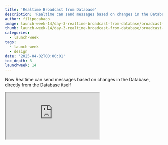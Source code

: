 ```yaml
---
title: 'Realtime Broadcast from Database'
description: 'Realtime can send messages based on changes in the Database, directly from the Database itself'
author: filipecabaco
image: launch-week-14/day-3-realtime-broadcast-from-database/broadcast-database-og.png
thumb: launch-week-14/day-3-realtime-broadcast-from-database/broadcast-database-og-thumb.png
categories:
  - launch-week
tags:
  - launch-week
  - design
date: '2025-04-02T00:00:01'
toc_depth: 3
launchweek: 14
---
```


Now Realtime can send messages based on changes in the Database, directly from the Database itself

<div className="video-container mb-8">
  <iframe
    className="w-full"
    src="https://www.youtube-nocookie.com/embed/2TIuUjkCDFE"
    title="Introducing Broadcast from Database"
    allow="accelerometer; autoplay; clipboard-write; encrypted-media; fullscreen; gyroscope; picture-in-picture; web-share"
    allowfullscreen
  />
</div>

Supabase Realtime Broadcast now supports sending messages directly [from your Database](https://supabase.com/docs/guides/realtime/broadcast#broadcast-from-the-database). Broadcasting from the Database can scale to tens of thousands of users.

## What is Supabase Realtime?

You can use Supabase Realtime build immersive features like notifications, chats, live cursors, shared whiteboards, multiplayer games, and listen to Database changes.

Realtime includes the following features:

- **Broadcast**, to send low-latency messages using client libraries, REST, or your Database
- **Presence**, to store and synchronize online user state consistently across clients
- **Postgres Changes**, polls the Database, listens for changes, and sends messages to clients

Broadcasting from the Database is our latest improvement. It requires more initial setup than Postgres Changes, but offers more benefits:

- You can target specific actions (DELETE, INSERT, UPDATE, etc)
- Choose which columns to send in the body of the message instead of the full record
- Use SQL to selectively send data to specific channels

You now have two options for building realtime applications using database changes:

- **Broadcast from the Database**, to send messages triggered by changes within the Database itself
- **Postgres Changes**, for client-side logic to poll a Database for changes

<Img
  wide
  alt="Install"
  src={{
    dark: '/images/images/blog/launch-week-14/day-3-realtime-broadcast-from-database/broadcast-postgres-dark.png',
    light:
      'images/blog/launch-week-14/day-3-realtime-broadcast-from-database/broadcast-postgres-light.png',
  }}
/>

## Broadcast from the database

There are several scenarios where you will want to use Broadcast from the Database instead of Postgres Changes, including:

- Applications with many connected users
- Sanitizing the payload of a message instead of providing the full record
- Reduction in latency of sent messages

Let’s walk through how to set up Broadcast from the Database.

First, set up Row-Level Security (RLS) policies to control user access to relevant messages:

```sql
create policy "Authenticated users can receive broadcasts"
on "realtime"."messages"
for select
to authenticated
using ( true );
```

Then, set up the function that will be called whenever a Database change is detected:

```sql
create or replace function public.your_table_changes()
returns trigger
as $$
begin
    perform realtime.broadcast_changes(
	    'topic:' || new.id::text,   -- topic
		   tg_op,                          -- event
		   tg_op,                          -- operation
		   tg_table_name,                  -- table
		   tg_table_schema,                -- schema
		   new,                            -- new record
		   old                             -- old record
		);
    return null;
end;
$$ language plpgsql;
```

Then, set up the trigger conditions under which you will execute the function:

```sql
create trigger broadcast_changes_for_your_table_trigger
after insert or update or delete
on public.your_table
for each row
execute function your_table_changes();
```

And finally, set up your client code to listen for changes:

```jsx
const id = 'id'
await supabase.realtime.setAuth() // Needed for Realtime Authorization
const changes = supabase
  .channel(`topic:${id}`, {
    config: { private: true },
  })
  .on('broadcast', { event: 'INSERT' }, (payload) => console.log(payload))
  .on('broadcast', { event: 'UPDATE' }, (payload) => console.log(payload))
  .on('broadcast', { event: 'DELETE' }, (payload) => console.log(payload))
  .subscribe()
```

Be sure to read [the full Realtime documentation](https://supabase.com/docs/guides/realtime/broadcast) for more information and example use cases.

## How does Broadcast from the Database work?

Realtime Broadcast from the Database sets up a replication slot against a publication created for the `realtime.messages` table. This lets Realtime listen for Write Ahead Log (WAL) changes whenever new rows are inserted.

When Realtime spots a new insert in the WAL, it broadcasts that message to the target channel right away.

We created two helper functions:

- `realtime.send`: A simple function that adds messages to the `realtime.messages` table
- `realtime.broadcast_changes`: A more advanced function that creates payloads similar to Postgres Changes

The `realtime.send` function is designed to work safely inside triggers. It catches exceptions and uses `pg_notify` to send error information to the Realtime server for proper logging. This keeps your triggers from breaking if something goes wrong.

<Img
  wide
  alt="Install"
  src={{
    dark: '/images/images/blog/launch-week-14/day-3-realtime-broadcast-from-database/broadcast-database-dark.png',
    light:
      'images/blog/launch-week-14/day-3-realtime-broadcast-from-database/broadcast-database-light.png',
  }}
/>

![broadcast-database-dark.png]()

These improvements let us scale Database broadcasts to tens of thousands of connected users at once. They also enable new uses like:

1. Broadcasting directly from Database functions
2. Sending only specific fields to connected clients
3. Creating scheduled events using [Supabase Cron](https://supabase.com/docs/guides/cron)

All this makes your real-time applications faster and more flexible.

_Note: Broadcast from the Database was previously known as Broadcast Changes._

## Get started with Supabase Realtime

Supabase Realtime can help you build more compelling experiences for your applications.

- [Discover use cases](https://supabase.com/realtime) for Supabase Realtime
- Read the [Supabase Realtime documentation](https://supabase.com/docs/guides/realtime) to learn more
- Watch the Realtime changes video
- [Sign up for Supabase](https://supabase.com/dashboard/sign-up) and get started today
